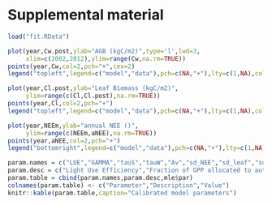 # Supplemental material


```r
load("fit.RData")

plot(year,Cw.post,ylab="AGB (kgC/m2)",type='l',lwd=3,
     xlim=c(2002,2012),ylim=range(Cw,na.rm=TRUE))
points(year,Cw,col=2,pch="+",cex=2)
legend("topleft",legend=c("model","data"),pch=c(NA,"+"),lty=c(1,NA),col=1:2)

plot(year,Cl.post,ylab="Leaf Biomass (kgC/m2)",
     ylim=range(c(Cl,Cl.post),na.rm=TRUE))
points(year,Cl,col=2,pch="+")
legend("topleft",legend=c("model","data"),pch=c(NA,"+"),lty=c(1,NA),col=1:2)

plot(year,NEEm,ylab="annual NEE ()",
     ylim=range(c(NEEm,aNEE),na.rm=TRUE))
points(year,aNEE,col=2,pch="+")
legend("bottomright",legend=c("model","data"),pch=c(NA,"+"),lty=c(1,NA),col=1:2)
```


```r
param.names = c("LUE","GAMMA","tauS","tauW","Av","sd_NEE","sd_leaf","sd_wood")
param.desc = c("Light Use Efficiency","Fraction of GPP allocated to autotrophic respiration","Soil C residence time","Wood C residence time","Fraction of NPP allocated to leaves","NEE standard deviation","leaf C standard deviation","wood C standard deviation")
param.table = cbind(param.names,param.desc,mle$par)
colnames(param.table) <- c("Parameter","Description","Value")
knitr::kable(param.table,caption="Calibrated model parameters")
```

